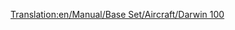 [[Translation:en/Manual/Base Set/Aircraft/Darwin 100]]

{{it/Manuale/Set base/Aeromobili/StatAeroplani|Name=Darwin 100
|Image=[[File:en/Manual/Base Set/Aircraft/Boeing727.png|FPP Dart]]
|Costo=173.342
|Velocità=952 km/h
|Annuale=31.696
|Progettato=1962
|Vita=25
|Capacità=170 passeggeri e 35 sacchi postali
|Riadattabile=
*205 sacchi postali
*103 casse di beni
*51 tonnellate di cibo, borse di valori o sacchi di oro/diamanti
|Descrizione=Primo aereo Darwin, il nuovo nome degli aerei Boeing.
|Real-lifeWikilink=Boeing 727
|Real-life=[https://it.wikipedia.org/wiki/Boeing_727 Boeing 727]
}}